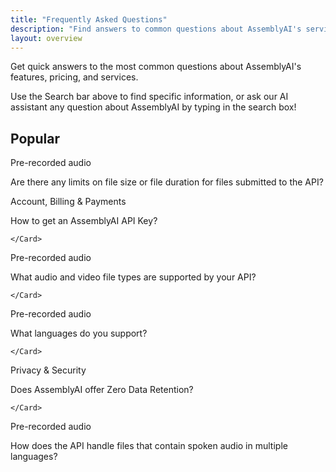 ```yaml
---
title: "Frequently Asked Questions"
description: "Find answers to common questions about AssemblyAI's services, features, and pricing."
layout: overview
---
```


<style>
  {`
  /* Styles for custom list items */
  .no-bullets {
    list-style-type: none;
    padding-left: 0;
    margin-left: 0;
  }

  .no-bullets li {
    margin: 0;
    padding-left: 0;

    &:before {
      display: none !important;
    }
  }

  .link-cta {
    text-decoration: none;
    padding: 8px 12px;
    margin-left: -12px;
    border-radius: 0.5rem;

    p {
      margin: 0 !important;
    }
  }

  .link-cta:hover {
    background-color: var(--accent-3);
  }

  .link-cta svg {
    transition: transform 0.2s ease;
  }

  .link-cta:hover svg {
    transform: translateX(4px);
  }

  .card-stack {
    position: relative;
    width: 100%;
    margin-bottom: 20px;
  }

  body#fern-docs .card-stack > div {
    height: 100%;
  }

  .card-stack .fern-card {
    background: var(--grayscale-1);
    height: 100%;
    overflow: hidden;
  }

  .card-stack .fern-card > div {
    height: 100%;
  }

   .card-stack .fern-card > div > div {
    height: 100%;
  }

  .card-stack .fern-card > div > div > div:nth-child(2) {
    height: 100%;
  }

  /* Animation to change the color of the CTA text when hovering over the featured FAQ */
  .card-stack .fern-card:hover .cta {
    color: rgba(var(--accent-aaa),var(--tw-text-opacity,1));
    transition: color 0.2s ease;
  }

  .card-stack .fern-card .cta svg {
    transform: translateX(0);
    transition: color 0.2s ease, transform 0.2s ease;
  }

  .card-stack .fern-card:hover .cta svg {
    background-color: rgba(var(--accent-aaa),var(--tw-text-opacity,1));
    transform: translateX(4px);
  }

  /* Styling for the card stack effect behind each featured FAQ */
  .card-stack::before,
  .card-stack::after {
    content: '';
    position: absolute;
    top: 0;
    left: 0;
    width: 100%;
    height: 100%;
    border-radius: 1rem;
    z-index: -1;
    border: 1px solid var(--border);
    background-color: var(--grayscale-1);
  }

  .card-stack::before {
    transform: translateY(8px) translateX(-8px);
    border-radius: 1.25rem;
  }

  .card-stack::after {
    transform: translateY(4px) translateX(-4px);
  }

  /* Animation to collapse card stack when hovering over the featured FAQ */
  .card-stack:hover::before,
  .card-stack:hover::after {
    transform: translateY(0) translateX(0);
    transition: transform 0.2s ease;
  }

  .bg-noise {
    background-position: 0 0;
    background-size: 5rem 10rem;
    background-image: url(https://fern-image-hosting.s3.us-east-1.amazonaws.com/6789751936e0c7bd371e8cf2_noise-full.webp);
    z-index: -1;
    opacity: 0.7;
    justify-content: center;
    align-items: center;
    width: calc(100% + 5rem);
    height: calc(100% + 5rem);
    display: flex;
    position: absolute;
    top: 0;
    left: 0;
  }
`}
</style>

Get quick answers to the most common questions about AssemblyAI's features, pricing, and services.

<Note icon="fa-magnifying-glass">
  Use the Search bar above to find specific information, or ask our AI assistant
  any question about AssemblyAI by typing in the search box!
</Note>

## **Popular**

<CardGroup cols={3}>
  <div className="card-stack">
    <Card href="faq/are-there-any-limits-on-file-size-or-file-duration-for-files-submitted-to-the-api">
      <div className="bg-noise"></div>
      <div className="flex flex-col h-full justify-between">
        <div className="flex flex-col gap-4 mb-auto">
          <div className="flex flex-row gap-2">
            <p>Pre-recorded audio</p>
          </div>
          <div className="t-default text-base font-medium">
            Are there any limits on file size or file duration for files submitted to the API?
          </div>
        </div>
      </div>
    </Card>

  </div>

  <div className="card-stack">
    <Card href="faq/how-to-get-your-api-key">
      <div className="bg-noise"></div>
      <div className="flex flex-col h-full justify-between">
        <div className="flex flex-col gap-4 mb-auto">
          <div className="flex flex-row gap-2">
            <p>Account, Billing & Payments</p>
          </div>
          <div className="t-default text-base font-medium">
            How to get an AssemblyAI API Key?
          </div>
        </div>
      </div>

    </Card>

  </div>

  <div className="card-stack">
    <Card href="faq/what-audio-and-video-file-types-are-supported-by-your-api">
      <div className="bg-noise"></div>
      <div className="flex flex-col h-full justify-between">
        <div className="flex flex-col gap-4 mb-auto">
          <div className="flex flex-row gap-2">
            <p>Pre-recorded audio</p>
          </div>
          <div className="t-default text-base font-medium">
            What audio and video file types are supported by your API?
          </div>
        </div>
      </div>

    </Card>

  </div>

  <div className="card-stack">
    <Card href="faq/what-languages-do-you-support-">
      <div className="bg-noise"></div>
      <div className="flex flex-col h-full justify-between">
        <div className="flex flex-col gap-4 mb-auto">
          <div className="flex flex-row gap-2">
            <p>Pre-recorded audio</p>
          </div>
          <div className="t-default text-base font-medium">
            What languages do you support?
          </div>
        </div>
      </div>

    </Card>

  </div>

  <div className="card-stack">
    <Card href="faq/does-assemblyai-offer-zero-data-retention">
      <div className="bg-noise"></div>
      <div className="flex flex-col h-full justify-between">
        <div className="flex flex-col gap-4 mb-auto">
          <div className="flex flex-row gap-2">
            <p>Privacy & Security</p>
          </div>
          <div className="t-default text-base font-medium">
            Does AssemblyAI offer Zero Data Retention?
          </div>
        </div>
      </div>

    </Card>

  </div>

  <div className="card-stack">
    <Card href="faq/how-does-the-api-handle-files-that-contain-spoken-audio-in-multiple-languages">
      <div className="bg-noise"></div>
      <div className="flex flex-col h-full justify-between">
        <div className="flex flex-col gap-4 mb-auto">
          <div className="flex flex-row gap-2">
            <p>Pre-recorded audio</p>
          </div>
          <div className="t-default text-base font-medium">
            How does the API handle files that contain spoken audio in multiple languages?
          </div>
        </div>
      </div>
    </Card>

  </div>
</CardGroup>
